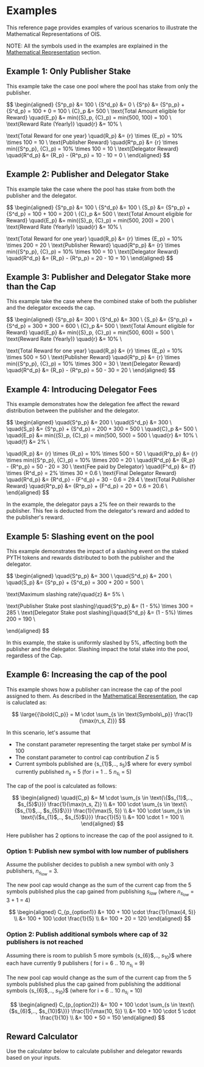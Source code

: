
# Examples

This reference page provides examples of various scenarios to illustrate the Mathematical Representations of OIS.

NOTE: All the symbols used in the examples are explained in the [Mathematical Representation](/home/pyth-token/oracle-integrity-staking/mathematical-representation) section.

## Example 1: Only Publisher Stake

This example take the case one pool where the pool has stake from only the publisher.

$$
\begin{aligned}
{S^p_p} &= 100 \\
{S^d_p} &= 0 \\
{S^p} &= {S^p_p} + {S^d_p} = 100 + 0 = 100 \\
{C}_p &= 500 \\
\text{Total Amount eligible for Reward} \quad{E_p} &= min({S}_p, {C}_p) = min(500, 100) = 100 \\
\text{Reward Rate (Yearly)} \quad{r} &= 10\% \\

\text{Total Reward for one year} \quad{R_p} &= {r} \times {E_p} = 10\% \times 100 = 10 \\
\text{Publisher Reward} \quad{R^p_p} &= {r} \times min({S^p_p}, {C}_p) = 10\% \times 100 = 10 \\
\text{Delegator Reward} \quad{R^d_p} &= {R_p} - {R^p_p} = 10 - 10 = 0 \\
\end{aligned}
$$

## Example 2: Publisher and Delegator Stake

This example take the case where the pool has stake from both the publisher and the delegator.

$$
\begin{aligned}
{S^p_p} &= 100 \\
{S^d_p} &= 100 \\
{S_p} &= {S^p_p} + {S^d_p} = 100 + 100 = 200 \\
{C}_p &= 500 \\
\text{Total Amount eligible for Reward} \quad{E_p} &= min({S}_p, {C}_p) = min(500, 200) = 200 \\
\text{Reward Rate (Yearly)} \quad{r} &= 10\% \\

\text{Total Reward for one year} \quad{R_p} &= {r} \times {E_p} = 10\% \times 200 = 20 \\
\text{Publisher Reward} \quad{R^p_p} &= {r} \times min({S^p_p}, {C}_p) = 10\% \times 100 = 10 \\
\text{Delegator Reward} \quad{R^d_p} &= {R_p} - {R^p_p} = 20 - 10 = 10 \\
\end{aligned}
$$

## Example 3: Publisher and Delegator Stake more than the Cap

This example take the case where the combined stake of both the publisher and the delegator exceeds the cap.

$$
\begin{aligned}
{S^p_p} &= 300 \\
{S^d_p} &= 300 \\
{S_p} &= {S^p_p} + {S^d_p} = 300 + 300 = 600 \\
{C}_p &= 500 \\
\text{Total Amount eligible for Reward} \quad{E_p} &= min({S}_p, {C}_p) = min(500, 600) = 500 \\
\text{Reward Rate (Yearly)} \quad{r} &= 10\% \\

\text{Total Reward for one year} \quad{R_p} &= {r} \times {E_p} = 10\% \times 500 = 50 \\
\text{Publisher Reward} \quad{R^p_p} &= {r} \times min({S^p_p}, {C}_p) = 10\% \times 300 = 30 \\
\text{Delegator Reward} \quad{R^d_p} &= {R_p} - {R^p_p} = 50 - 30 = 20 \\
\end{aligned}
$$

## Example 4: Introducing Delegator Fees

This example demonstrates how the delegation fee affect the reward distribution between the publisher and the delegator.

$$
\begin{aligned}
\quad{S^p_p} &= 200 \\
\quad{S^d_p} &= 300 \\
\quad{S_p} &= {S^p_p} + {S^d_p} = 200 + 300 = 500 \\
\quad{C}_p &= 500 \\
\quad{E_p} &= min({S}_p, {C}_p) = min(500, 500) = 500 \\
\quad{r} &= 10\% \\
\quad{f} &= 2\% \\

\quad{R_p} &= {r} \times {R_p} = 10\% \times 500 = 50 \\
\quad{R^p_p} &= {r} \times min({S^p_p}, {C}_p) = 10\% \times 200 = 20 \\
\quad{R^d_p} &= {R_p} - {R^p_p} = 50 - 20 = 30 \\
\text{Fee paid by Delegator} \quad{F^d_p} &= {f} \times {R^d_p} = 2\% \times 30 = 0.6 \\
\text{Final Delegator Reward} \quad{R^d_p} &= {R^d_p} - {F^d_p} = 30 - 0.6 = 29.4 \\
\text{Total Publisher Reward} \quad{R^p_p} &= {R^p_p} + {F^d_p} = 20 + 0.6 = 20.6 \\
\end{aligned}
$$

In the example, the delegator pays a 2\% fee on their rewards to the publisher. This fee is deducted from the delegator's reward and added to the publisher's reward.

## Example 5: Slashing event on the pool

This example demonstrates the impact of a slashing event on the staked PYTH tokens and rewards distributed to both the publisher and the delegator.

$$
\begin{aligned}
\quad{S^p_p} &= 300 \\
\quad{S^d_p} &= 200 \\
\quad{S_p} &= {S^p_p} + {S^d_p} = 300 + 200 = 500 \\

\text{Maximum slashing rate}\quad{z} &= 5\% \\

\text{Publisher Stake post slashing}\quad{S^p_p} &= (1 - 5\%) \times 300 = 285 \\
\text{Delegator Stake post slashing}\quad{S^d_p} &= (1 - 5\%) \times 200 = 190 \\

\end{aligned}
$$

In this example, the stake is uniformly slashed by 5\%, affecting both the publisher and the delegator. Slashing impact the total stake into the pool, regardless of the Cap.

## Example 6: Increasing the cap of the pool

This example shows how a publisher can increase the cap of the pool assigned to them.
As described in the [Mathematical Representation](/home/pyth-token/oracle-integrity-staking/mathematical-representation#pool-cap), the cap is caluclated as:

$$
\large{{\bold{C_p}} = M \cdot \sum_{s \in \text{Symbols\_p}} \frac{1}{\max(n_s, Z)}}
$$

In this scenario, let's assume that

- The constant parameter representing the target stake per symbol $M$ is 100
- The constant parameter to control cap contribution $Z$ is 5
- Current symbols published are $\{$s_{1}$,.., $s_{5}$\}$ where for every symbol currently published $n_s$ = 5 (for i = 1 .. 5 $n_{s_i}$ = 5)

The cap of the pool is calculated as follows:

$$
\begin{aligned}
\quad{C_p} &= M \cdot \sum_{s \in \text{\{$s_{1}$,.., $s_{5}$\}}} \frac{1}{\max(n_s, Z)} \\
&= 100 \cdot \sum_{s \in \text{\{$s_{1}$,.., $s_{5}$\}}} \frac{1}{\max(5, 5)} \\
&= 100 \cdot \sum_{s \in \text{\{$s_{1}$,.., $s_{5}$\}}} \frac{1}{5} \\
&= 100 \cdot 1 = 100 \\
\end{aligned}
$$

Here publisher has 2 options to increase the cap of the pool assigned to it.

### Option 1: Publish new symbol with low number of publishers

Assume the publisher decides to publish a new symbol with only 3 publishers, $n_{s_{low}}$ = 3.

The new pool cap would change as the sum of the current cap from the 5 symbols published plus the cap gained from publishing $s_{low}$ (where $n_{s_{low}}$ = 3 + 1 = 4)

$$
\begin{aligned}
C_{p_{option1}} &= 100 + 100 \cdot \frac{1}{\max(4, 5)} \\
&= 100 + 100 \cdot \frac{1}{5} \\
&= 100 + 20 = 120
\end{aligned}
$$

### Option 2: Publish additional symbols where cap of 32 publishers is not reached

Assuming there is room to publish 5 more symbols $\{$s_{6}$,.., $s_{10}$\}$ where each have currently 9 publishers ( for i = 6 .. 10 $n_{s_i}$ = 9)

The new pool cap would change as the sum of the current cap from the 5 symbols published plus the cap gained from publishing the additional symbols $\{$s_{6}$,.., $s_{10}$\}$ (where for i = 6 .. 10 $n_{s_i}$ = 10)

$$
\begin{aligned}
C_{p_{option2}} &= 100 + 100 \cdot \sum_{s \in \text{\{$s_{6}$,.., $s_{10}$\}}} \frac{1}{\max(10, 5)} \\
&= 100 + 100 \cdot 5 \cdot \frac{1}{10} \\
&= 100 + 50 = 150
\end{aligned}
$$

## Reward Calculator

Use the calculator below to calculate publisher and delegator rewards based on your inputs.

<RewardSimulator />

